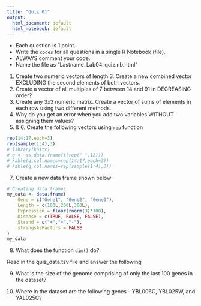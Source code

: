 ```yaml
---
title: "Quiz 01"
output:
  html_document: default
  html_notebook: default
---
```


- Each question is 1 point.
- Write the `codes` for all questions in a single R Notebook (file).
- ALWAYS comment your code.
- Name the file as "Lastname_Lab04_quiz.nb.html"

1. Create two numeric vectors of length 3. Create a new combined vector EXCLUDING the second elements of both vectors.
2. Create a vector of all multiples of 7 between 14 and 91 in DECREASING order?
3. Create any 3x3 numeric matrix. Create a vector of sums of elements in each row using two different methods.
4. Why do you get an error when you add two variables WITHOUT assigning them values?
5. & 6. Create the following vectors using `rep` function
```r
rep(14:17,each=3)
rep(sample(1:4),3)
# library(knitr)
# q <- as.data.frame(t(rep(" ",12)))
# kable(q,col.names=rep(14:17,each=3))
# kable(q,col.names=rep(sample(1:4),3))
```

7. Create a new data frame shown below
```r
# Creating data frames
my_data <- data.frame(
    Gene = c("Gene1", "Gene2", "Gene3"),
    Length = c(100L,200L,300L),
    Expression = floor(rnorm(3)*100),
    Disease = c(TRUE, FALSE, FALSE),
    Strand = c("+","+","-"),
    stringsAsFactors = FALSE
)
my_data
```

8. What does the function `dim()` do?

Read in the quiz_data.tsv file and answer the following

9. What is the size of the genome comprising of only the last 100 genes in the dataset?

10. Where in the dataset are the following genes - YBL006C, YBL025W, and YAL025C?
